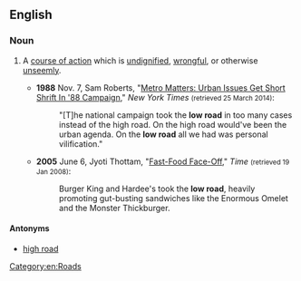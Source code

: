 ==English==

===Noun===
{{en-noun|head=[[low]] [[road]]}}

# {{lb|en|idiomatic}} A [[course of action]] which is [[undignified]], [[wrongful]], or otherwise [[unseemly]].
#* '''1988''' Nov. 7, Sam Roberts, "[http://www.nytimes.com/1988/11/07/nyregion/metro-matters-urban-issues-get-short-shrift-in-88-campaign.html Metro Matters: Urban Issues Get Short Shrift In '88 Campaign]," ''New York Times'' <small>(retrieved 25 March 2014)</small>:
#*: "[T]he national campaign took the '''low road''' in too many cases instead of the high road. On the high road would've been the urban agenda. On the '''low road''' all we had was personal vilification."
#* '''2005''' June 6, Jyoti Thottam, "[http://www.time.com/time/magazine/article/0,9171,1069473,00.html Fast-Food Face-Off]," ''Time'' <small>(retrieved 19 Jan 2008)</small>:
#*: Burger King and Hardee's took the '''low road''', heavily promoting gut-busting sandwiches like the Enormous Omelet and the Monster Thickburger.

====Antonyms====
* [[high road]]

[[Category:en:Roads]]